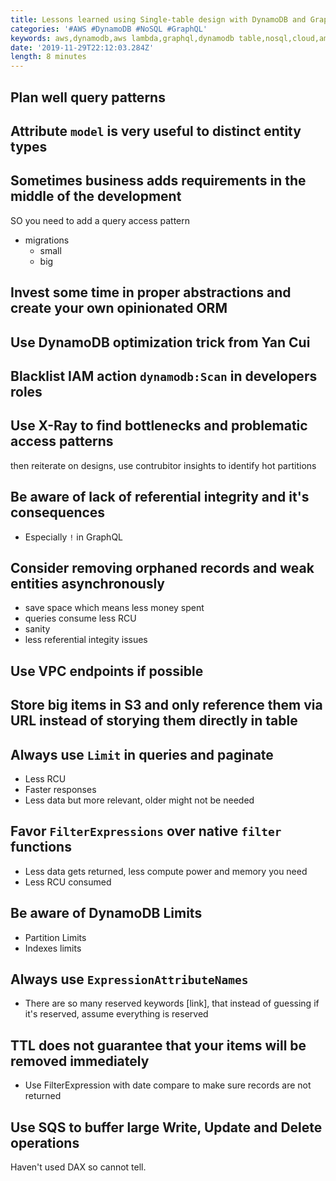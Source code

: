```yaml
---
title: Lessons learned using Single-table design with DynamoDB and GraphQL in production
categories: '#AWS #DynamoDB #NoSQL #GraphQL'
keywords: aws,dynamodb,aws lambda,graphql,dynamodb table,nosql,cloud,amazon web services,dynamodb with graphql,serverless dynamodb
date: '2019-11-29T22:12:03.284Z'
length: 8 minutes
---
```


## Plan well query patterns

## Attribute `model` is very useful to distinct entity types

## Sometimes business adds requirements in the middle of the development

SO you need to add a query access pattern

- migrations
  - small
  - big

## Invest some time in proper abstractions and create your own opinionated ORM

## Use DynamoDB optimization trick from Yan Cui

## Blacklist IAM action `dynamodb:Scan` in developers roles

## Use X-Ray to find bottlenecks and problematic access patterns

then reiterate on designs, use contrubitor insights to identify hot partitions

## Be aware of lack of referential integrity and it's consequences

- Especially `!` in GraphQL

## Consider removing orphaned records and weak entities asynchronously

- save space which means less money spent
- queries consume less RCU
- sanity
- less referential integity issues

## Use VPC endpoints if possible

## Store big items in S3 and only reference them via URL instead of storying them directly in table

## Always use `Limit` in queries and paginate

- Less RCU
- Faster responses
- Less data but more relevant, older might not be needed

## Favor `FilterExpressions` over native `filter` functions

- Less data gets returned, less compute power and memory you need
- Less RCU consumed

## Be aware of DynamoDB Limits

- Partition Limits
- Indexes limits

## Always use `ExpressionAttributeNames`

- There are so many reserved keywords [link], that instead of guessing if it's reserved, assume everything is reserved

## TTL does not guarantee that your items will be removed immediately

- Use FilterExpression with date compare to make sure records are not returned

## Use SQS to buffer large Write, Update and Delete operations

Haven't used DAX so cannot tell.
